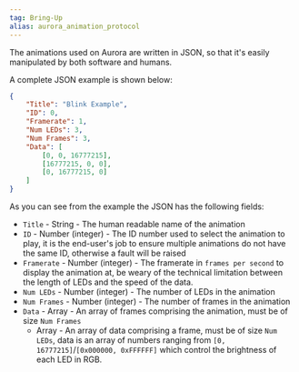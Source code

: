 ```yaml
---
tag: Bring-Up
alias: aurora_animation_protocol
---
```

The animations used on Aurora are written in JSON, so that it's easily manipulated by both software and humans.

A complete JSON example is shown below:
```json
{
	"Title": "Blink Example",
	"ID": 0,
	"Framerate": 1,
	"Num LEDs": 3,
	"Num Frames": 3,
	"Data": [
		[0, 0, 16777215],
		[16777215, 0, 0],
		[0, 16777215, 0]
	]
}
```

As you can see from the example the JSON has the following fields:
* `Title` - String - The human readable name of the animation
* `ID` - Number (integer) - The ID number used to select the animation to play, it is the end-user's job to ensure multiple animations do not have the same ID, otherwise a fault will be raised
* `Framerate` - Number (integer) - The framerate in `frames per second` to display the animation at, be weary of the technical limitation between the length of LEDs and the speed of the data.
* `Num LEDs` - Number (integer) - The number of LEDs in the animation
* `Num Frames` - Number (integer) - The number of frames in the animation
* `Data` - Array - An array of frames comprising the animation, must be of size `Num Frames`
	* Array - An array of data comprising a frame, must be of size `Num LEDs`, data is an array of numbers ranging from `[0, 16777215]`/`[0x000000, 0xFFFFFF]` which control the brightness of each LED in RGB.